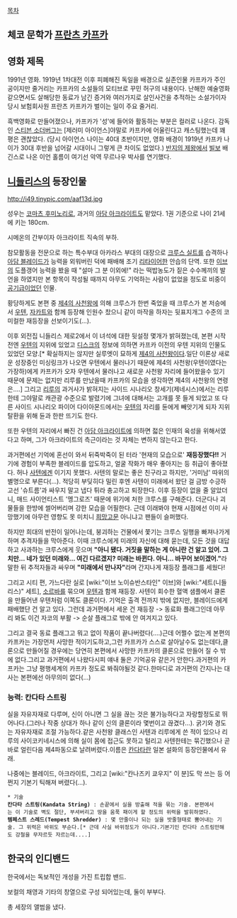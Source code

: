 [[목차]]

== 체코 문학가 [[프란츠 카프카]] ==

== 영화 제목 ==
1991년 영화. 1919년 1차대전 이후 피폐해진 독일을 배경으로 실존인물 카프카가 주인공이지만 줄거리는 카프카의 소설들의 모티브로 꾸민 허구의 내용이다. 난해한 예술영화같으면서도 살해당한 동료가 남긴 증거와 여러가지로 살인사건을 추적하는 소설가이자 당시 보험회사원 프란츠 카프카가 벌이는 일이 주요 줄거리.

흑백영화로 만들어졌으나, 카프카가 '성'에 들어와 활동하는 부분은 컬러로 나온다. 감독인 [[스티븐 소더버그]]는 [제러미 아이언스]야말로 카프카에 어울린다고 캐스팅했는데 꽤 평은 괜찮았다. (당시 아이언스 나이는 40대 초반이지만, 영화 배경이 1919년 카프카 나이가 30대 후반을 넘어갈 시대이니 그렇게 큰 차이도 없었다.) [[반지의 제왕]]에서 [[빌보]] 배긴스로 나온 이언 홀름이 여기선 악역 무르나우 박사를 연기했다.
== [[니들리스]]의 등장인물 == 
http://i49.tinypic.com/aaf13d.jpg

성우는 [[코마츠 후미노리]]로, 과거의 [[아담 아크라이트]]도 맡았다. 1권 기준으로 나이 21세에 키는 180cm.

시메온의 간부이자 아크라이트 직속의 부하.

참모활동을 전문으로 하는 특수부대 아카라스 부대의 대장으로 [[크루스 실트]]를 습격하나 [[아담 블레이드]]가 능력을 외워버린 덕에 패배해 조기 [[리타이어]]한 안습의 단역. 또한 [[이브]]의 도플갱어 능력을 봤을 때 "설마 그 분 이외에!" 라는 떡밥농도가 짙은 수수께끼의 발언을 하였지만 본 항목이 작성될 때까지 아무도 기억하는 사람이 없었을 정도로 비중이 [[공기]]급이었던 인물.

황당하게도 본편 중 [[제4의 사천왕]]에 의해 크루스가 한번 죽었을 때 크루스가 본 저승에서 [[우텐]], [[자카트]]와 함께 등장해 인원수 찼으니 같이 마작을 하자는 뒷표지개그 수준의 코미컬한 재등장을 선보이기도(…).

이후 외전집 니들리스 제로2에서 이 녀석에 대한 뒷설정 몇개가 밝혀졌는데, 본편 시작 전엔 [[우텐]]의 지위에 있었고 [[디스크]]의 정보에 의하면 카프카 이전의 우텐 지위의 인물도 있었던 모양.[* 확실하지는 않지만 실루엣이 묘하게 [[제4의 사천왕]]이다.일단 이론상 새로운 성장중인 미싱링크가 나오면 우텐에서 물러나기 때문에 제4의 사천왕(우텐이였다는 가장하)에게 카프카가 오자 우텐에서 물러나고 새로운 사천왕 자리에 들어왔을수 있기 때문에 문제는 없지만 리루를 만났을때 카프카의 모습을 생각하면 제4의 사천왕의 연령은....] 그리고 [[리루]]의 과거사가 밝혀지는 사이드 시나리오 창세기(제네시스)에서는 리루한테 그야말로 캐관광 수준으로 발렸기에 그녀에 대해서는 고개를 못 들게 되었고 또 다른 사이드 시나리오 파이어 다이아몬드에서는 [[우텐]]의 자리를 듄에게 빼앗기게 되자 지위탈환을 위해 듄과 한판 뜨기도 한다.

또한 우텐의 자리에서 빠진 건 [[아담 아크라이트]]에 의하면 젋은 인재의 육성을 위해서였다고 하며, 그가 아크라이트의 측근이라는 것 자체는 변하지 않는다고 한다.

과거편에선 기억에 혼선이 와서 뒤죽박죽이 된 터라 '현재의 모습으로' '''재등장했다!!''' 거기에 경험이 부족한 블레이드를 압도하고, 얼굴 작화가 매우 좋아지는 등 취급이 좋아졌다. 허나 [[사텐]]에겐 이기지 못했다. 사텐의 말로는 좋은 친구라고 하지만, '거미남' 따위의 별명으로 부른다(…). 적당히 부딪히다 밀린 후엔 사텐이 미래에서 왔단 걸 금방 수긍하고선 '슈트름'과 싸우지 말고 냅다 튀라 충고하고 퇴장한다. 이후 등장이 없을 줄 알았더니, 매드 사이언티스트 '멩그로즈' 때문에 위기에 처한 크루스를 구해준다. 더군다나 괴물들을 한방에 썰어버리며 강한 모습을 어필한다. 근데 이래봐야 현재 시점에선 이미 사망했기에 아무런 영향도 못 미치니 [[희망고문]] 아니냐고 팬들이 슬퍼했다.

하지만 희대의 반전이 일어나는데, 붕괴하는 건물에서 쫓기는 크루스 일행을 빠져나가게 하며 추격자들을 막아준다. 이때 크루스에게 미래의 자신에 대해 묻는데, 모든 것을 대답하고 사과하는 크루스에게 웃으며 '''"아니 됐다. 거짓을 말하는 게 아니란 건 알고 있어. 그치만… 네가 있던 미래와… 여긴 다르겠지? 미래는 바뀐다. 아니… 바꾸어 보이겠어."'''라 말한 뒤 추적자들과 싸우며 '''"미래에서 만나자"'''라며 간지나게 재등장 플래그를 세웠다!

그리고 시티 편, 가느다란 실로 [wiki:"이브 노이슈반스타인" 이브]와 [wiki:"세트(니들리스)" 세트], [[소르바]]를 묶으며 [[우텐]]과 함께 재등장. 사텐이 회수한 혈액 샘플에서 클론을 만들어낸 우텐처럼 이쪽도 클론이다. 기억은 출격 전까지 밖에 없지만, 블레이드에게 패배했단 건 알고 있다. 그런데 과거편에서 세운 건 재등장 -> 동료화 플래그인데 아무리 봐도 이건 자코의 부활 -> 순살 플래그로 밖에 안 여겨지고 있다.

그리고 결국 동료 플래그고 뭐고 없이 작품이 끝나버렸다(....)근데 어쩔수 없는게 본편의 카프카는 가장먼저 사망한 적이기도하고,그런 카프카가 스스로 살아날수도 없는데다,클론으로 만들어질 경우에는 당연히 본편에서 사망한 카프카의 클론으로 만들어 질 수 밖에 없다.그리고 과거편에서 나왔다시피 얘내 둘은 기억공유 같은거 안한다.과거편의 카프카는 그냥 평행세계의 카프카 정도로 봐줘야될것 같다.한마디로 과거편의 간지나는 대사는 본편에선 아무의미 없다(...)  
=== 능력: 칸다타 스트링 ===
실을 자유자재로 다루며, 신이 아니면 그 실을 끊는 것은 불가능하다고 자랑할정도로 뛰어나다.(그러나 작중 상대가 하나 같이 신의 클론이라 몇번이고 끊겼다…). 굵기와 경도는 자유자재로 조절 가능하다.같은 사천왕 클래스인 사텐과 리루에게 쓴 적이 있으나 리루의 사이코키네시스에 의해 실이 몸에 접근도 못하고 털리고 사텐한테는 묶긴했으나 곧바로 얼린다음 제4파동으로 날려버렸다.이름은 [[칸다타]]란 일본 설화의 등장인물에서 유래.

나중에는 블레이드, 아크라이트, 그리고 [wiki:"칸나즈키 쿄우지" 이 분]도 막 쓰는 등 어쩐지 기본기 틱해져 버렸다(…).

 * 기술 
 '''칸다타 스트링(Kandata String)''' : 손끝에서 실을 방출해 적을 묶는 기술. 본편에서는 이 기술로 벽도 절단, 부셔버리고 땅을 움푹 패이게 할 정도의 위력을 발휘하였다.
 '''템페스트 스레드(Tempest Shredder)''' : 몇 만줄이나 되는 실을 밧줄형태로 뿜어내는 기술. 그 위력은 바위도 부순다.[* 근데 사실 바위정도가 아니다.기본기인 칸다타 스트링만해도 강철을 무자르듯 자르는데....]

== 한국의 인디밴드 ==

한국에서는 독보적인 개성을 가진 트립합 밴드.

보컬의 채영과 기타의 창열으로 구성 되어있는데, 둘이 부부다.

총 세장의 앨범을 냈다.
